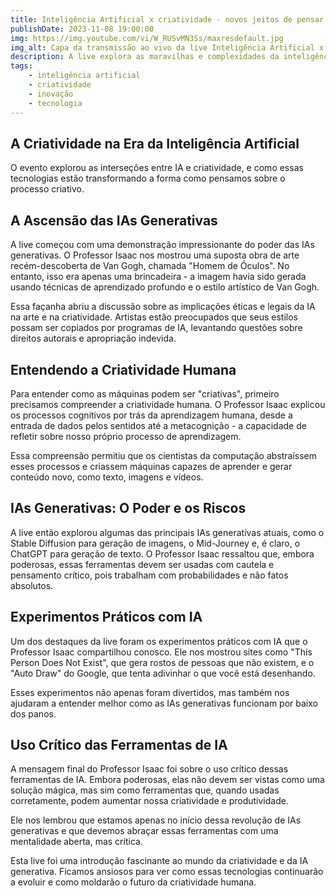 ```yaml
---
title: Inteligência Artificial x criatividade - novos jeitos de pensar processos criativos
publishDate: 2023-11-08 19:00:00
img: https://img.youtube.com/vi/W_RUSvMN3Ss/maxresdefault.jpg
img_alt: Capa da transmissão ao vivo da live Inteligência Artificial x criatividade - novos jeitos de pensar processos criativos
description: A live explora as maravilhas e complexidades da inteligência artificial e sua interseção com a criatividade humana. Através de experimentos visuais envolvendo IA, discussões sobre direitos autorais e a ética da criação artística digital, o professor Isaac desdobrou o potencial criativo e as implicações éticas da tecnologia moderna. A sessão não apenas iluminou os avanços tecnológicos na arte e na expressão criativa mas também provocou reflexões profundas sobre como a IA está redefinindo as fronteiras da inovação e da criatividade no século XXI.
tags:
    - inteligência artificial
    - criatividade
    - inovação
    - tecnologia
---
```



<YouTube id="https://www.youtube.com/watch?v=W_RUSvMN3Ss" />

## A Criatividade na Era da Inteligência Artificial
O evento explorou as interseções entre IA e criatividade, e como essas tecnologias estão transformando a forma como pensamos sobre o processo criativo.

## A Ascensão das IAs Generativas
A live começou com uma demonstração impressionante do poder das IAs generativas. O Professor Isaac nos mostrou uma suposta obra de arte recém-descoberta de Van Gogh, chamada "Homem de Óculos". No entanto, isso era apenas uma brincadeira - a imagem havia sido gerada usando técnicas de aprendizado profundo e o estilo artístico de Van Gogh.

Essa façanha abriu a discussão sobre as implicações éticas e legais da IA na arte e na criatividade. Artistas estão preocupados que seus estilos possam ser copiados por programas de IA, levantando questões sobre direitos autorais e apropriação indevida.

## Entendendo a Criatividade Humana
Para entender como as máquinas podem ser "criativas", primeiro precisamos compreender a criatividade humana. O Professor Isaac explicou os processos cognitivos por trás da aprendizagem humana, desde a entrada de dados pelos sentidos até a metacognição - a capacidade de refletir sobre nosso próprio processo de aprendizagem.

Essa compreensão permitiu que os cientistas da computação abstraíssem esses processos e criassem máquinas capazes de aprender e gerar conteúdo novo, como texto, imagens e vídeos.

## IAs Generativas: O Poder e os Riscos
A live então explorou algumas das principais IAs generativas atuais, como o Stable Diffusion para geração de imagens, o Mid-Journey e, é claro, o ChatGPT para geração de texto. O Professor Isaac ressaltou que, embora poderosas, essas ferramentas devem ser usadas com cautela e pensamento crítico, pois trabalham com probabilidades e não fatos absolutos.

## Experimentos Práticos com IA
Um dos destaques da live foram os experimentos práticos com IA que o Professor Isaac compartilhou conosco. Ele nos mostrou sites como "This Person Does Not Exist", que gera rostos de pessoas que não existem, e o "Auto Draw" do Google, que tenta adivinhar o que você está desenhando.

Esses experimentos não apenas foram divertidos, mas também nos ajudaram a entender melhor como as IAs generativas funcionam por baixo dos panos.

## Uso Crítico das Ferramentas de IA
A mensagem final do Professor Isaac foi sobre o uso crítico dessas ferramentas de IA. Embora poderosas, elas não devem ser vistas como uma solução mágica, mas sim como ferramentas que, quando usadas corretamente, podem aumentar nossa criatividade e produtividade.

Ele nos lembrou que estamos apenas no início dessa revolução de IAs generativas e que devemos abraçar essas ferramentas com uma mentalidade aberta, mas crítica.

Esta live foi uma introdução fascinante ao mundo da criatividade e da IA generativa. Ficamos ansiosos para ver como essas tecnologias continuarão a evoluir e como moldarão o futuro da criatividade humana.
